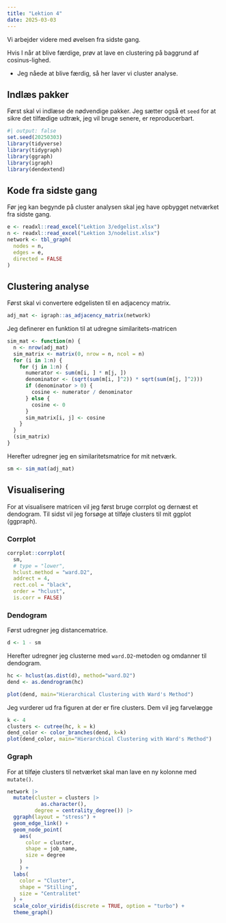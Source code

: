 ```yaml
---
title: "Lektion 4"
date: 2025-03-03
---
```


Vi arbejder videre med øvelsen fra sidste gang.

Hvis I når at blive færdige, prøv at lave en clustering på baggrund af cosinus-lighed.

- Jeg nåede at blive færdig, så her laver vi cluster analyse.

## Indlæs pakker

Først skal vi indlæse de nødvendige pakker. Jeg sætter også et `seed` for at sikre det tilfædige udtræk, jeg vil bruge senere, er reproducerbart.

```r
#| output: false
set.seed(20250303)
library(tidyverse)
library(tidygraph)
library(ggraph)
library(igraph)
library(dendextend)
```

## Kode fra sidste gang

Før jeg kan begynde på cluster analysen skal jeg have opbygget netværket fra sidste gang.

```r
e <- readxl::read_excel("Lektion 3/edgelist.xlsx")
n <- readxl::read_excel("Lektion 3/nodelist.xlsx")
network <- tbl_graph(
  nodes = n,
  edges = e,
  directed = FALSE
)
```

## Clustering analyse

Først skal vi convertere edgelisten til en adjacency matrix.

```r
adj_mat <- igraph::as_adjacency_matrix(network)
```

Jeg definerer en funktion til at udregne similaritets-matricen

```r
sim_mat <- function(m) {
  n <- nrow(adj_mat)
  sim_matrix <- matrix(0, nrow = n, ncol = n)
  for (i in 1:n) {
    for (j in 1:n) {
      numerator <- sum(m[i, ] * m[j, ])
      denominator <- (sqrt(sum(m[i, ]^2)) * sqrt(sum(m[j, ]^2)))
      if (denominator > 0) {
        cosine <- numerator / denominator
      } else {
        cosine <- 0
      }
      sim_matrix[i, j] <- cosine
    }
  }
  (sim_matrix)
}
```

Herefter udregner jeg en similaritetsmatrice for mit netværk.

```r
sm <- sim_mat(adj_mat)
```

## Visualisering

For at visualisere matricen vil jeg først bruge corrplot og dernæst et dendogram. Til sidst vil jeg forsøge at tilføje clusters til mit ggplot (ggpraph).

### Corrplot

```r
corrplot::corrplot(
  sm,
  # type = "lower",
  hclust.method = "ward.D2",
  addrect = 4,
  rect.col = "black",
  order = "hclust",
  is.corr = FALSE)
```


### Dendogram

Først udregner jeg distancematrice.

```r
d <- 1 - sm
```

Herefter udregner jeg clusterne med `ward.D2`-metoden og omdanner til dendogram.

```r
hc <- hclust(as.dist(d), method="ward.D2")
dend <- as.dendrogram(hc)
```

```r
plot(dend, main="Hierarchical Clustering with Ward's Method")
```

Jeg vurderer ud fra figuren at der er fire clusters. Dem vil jeg farvelægge

```r
k <- 4
clusters <- cutree(hc, k = k)
dend_color <- color_branches(dend, k=k)
plot(dend_color, main="Hierarchical Clustering with Ward's Method")
```

### Ggraph

For at tilføje clusters til netværket skal man lave en ny kolonne med `mutate()`.

```r
network |>
  mutate(cluster = clusters |> 
           as.character(),
         degree = centrality_degree()) |> 
  ggraph(layout = "stress") +
  geom_edge_link() +
  geom_node_point(
    aes(
      color = cluster,
      shape = job_name,
      size = degree
    )
    ) +
  labs(
    color = "Cluster",
    shape = "Stilling",
    size = "Centralitet"
  ) +
  scale_color_viridis(discrete = TRUE, option = "turbo") +
  theme_graph()
```




